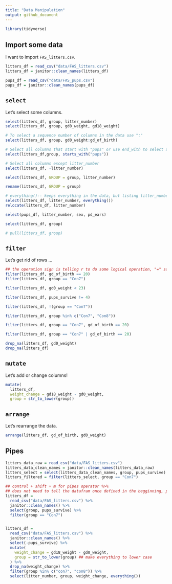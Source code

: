 ```yaml
---
title: "Data Manipulation"
output: github_document
---
```


```r
library(tidyverse)
```

## Import some data

I want to import `FAS_litters.csv`.

```r
litters_df = read_csv("data/FAS_litters.csv")
litters_df = janitor::clean_names(litters_df)

pups_df = read_csv("data/FAS_pups.csv")
pups_df = janitor::clean_names(pups_df)
```

## `select`

Let's select some columns.

```r
select(litters_df, group, litter_number)
select(litters_df, group, gd0_weight, gd18_weight)

# To select a sequence number of columns in the data use ":"
select(litters_df, group, gd0_weight:gd_of_birth)

# Select all columns that start with "pups" or use end_with to select all columns that end with specific characters or contains
select(litters_df,group, starts_with("pups"))

# Select all columns except litter_number
select(litters_df, -litter_number)

select(litters_df, GROUP = group, litter_number)

rename(litters_df, GROUP = group)

# everything()-- keeps everything in the data, but listing litter_number first, relocating columns
select(litters_df, litter_number, everything())
relocate(litters_df, litter_number)

select(pups_df, litter_number, sex, pd_ears)

select(litters_df, group)

# pull(litters_df, group)
```

## `filter`

Let's get rid of rows ...

```r
## the operation sign is telling r to do some logical operation, "=" saying put this object into this variable, "==" test whether or not two things are equal
filter(litters_df, gd_of_birth == 20)
filter(litters_df, group == "Con7")

filter(litters_df, gd0_weight < 23)

filter(litters_df, pups_survive != 4)

filter(litters_df, !(group == "Con7"))

filter(litters_df, group %in% c("Con7", "Con8"))

filter(litters_df, group == "Con7", gd_of_birth == 20)

filter(litters_df, group == "Con7" | gd_of_birth == 20)

drop_na(litters_df, gd0_weight)
drop_na(litters_df)
```


## `mutate`

Let's add or change columns!

```r
mutate(
  litters_df, 
  weight_change = gd18_weight - gd0_weight,
  group = str_to_lower(group))
```

## `arrange`

Let's rearrange the data.

```r
arrange(litters_df, gd_of_birth, gd0_weight)
```

## Pipes

```r
litters_data_raw = read_csv("data/FAS_litters.csv")
litters_data_clean_names = janitor::clean_names(litters_data_raw)
litters_select = select(litters_data_clean_names, group, pups_survive)
litters_filtered = filter(litters_select, group == "Con7")

## control + shift + m for pipes operator %>% 
## does not need to tell the datafram once defined in the begginning, pipe automatically assume its the one from before
litters_df = 
  read_csv("data/FAS_litters.csv") %>%
  janitor::clean_names() %>%
  select(group, pups_survive) %>%
  filter(group == "Con7")


litters_df = 
  read_csv("data/FAS_litters.csv") %>%
  janitor::clean_names() %>%
  select(-pups_survive) %>%
  mutate(
    weight_change = gd18_weight - gd0_weight,
    group = str_to_lower(group) ## make everything to lower case
  ) %>% 
  drop_na(weight_change) %>%
  filter(group %in% c("con7", "con8")) %>%
  select(litter_number, group, weight_change, everything())
```

